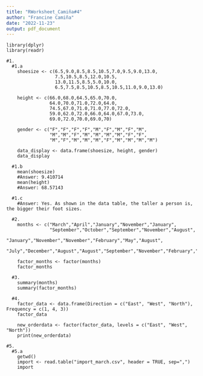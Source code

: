 ```yaml
---
title: "RWorksheet_Camiña#4"
author: "Francine Camiña"
date: "2022-11-23"
output: pdf_document
---
```


```
library(dplyr)
library(readr)

#1.
  #1.a
    shoesize <- c(6.5,9.0,8.5,8.5,10.5,7.0,9.5,9.0,13.0,
                  7.5,10.5,8.5,12.0,10.5,
                  13.0,11.5,8.5,5.0,10.0,
                  6.5,7.5,8.5,10.5,8.5,10.5,11.0,9.0,13.0)
    
    height <- c(66.0,68.0,64.5,65.0,70.0,
                64.0,70.0,71.0,72.0,64.0,
                74.5,67.0,71.0,71.0,77.0,72.0,
                59.0,62.0,72.0,66.0,64.0,67.0,73.0,
                69.0,72.0,70.0,69.0,70)    
   
    gender <- c("F","F","F","F","M","F","M","F","M",
                "M","M","F","M","M","M","M","F","F",
                "M","F","M","M","M","F","M","M","M","M")    

    data_display <- data.frame(shoesize, height, gender)     
    data_display     

  #1.b
    mean(shoesize)
    #Answer: 9.410714
    mean(height)
    #Answer: 68.57143
    
  #1.c
    #Answer: Yes. As shown in the data table, the taller a person is, the bigger their foot sizes.
    
  #2.
    months <- c("March","April","January","November","January",
                "September","October","September","November","August",
                "January","November","November","February","May","August",
                "July","December","August","August","September","November","February","April")
    
    factor_months <- factor(months)
    factor_months

  #3.
    summary(months)
    summary(factor_months)

  #4.
    factor_data <- data.frame(Direction = c("East", "West", "North"), Frequency = c(1, 4, 3))
    factor_data
    
    new_orderdata <- factor(factor_data, levels = c("East", "West", "North"))
    print(new_orderdata)

#5.
  #5.a
    getwd()
    import <- read.table("import_march.csv", header = TRUE, sep=",")
    import
```

